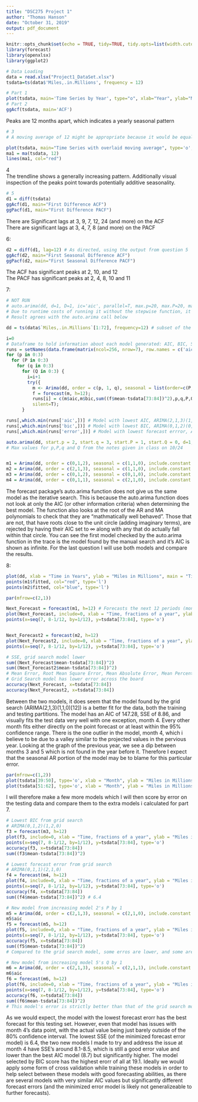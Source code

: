---
title: "DSC275 Project 1"
author: "Thomas Hanson"
date: "October 31, 2019"
output: pdf_document
---

```{r setup, include=FALSE}
knitr::opts_chunk$set(echo = TRUE, tidy=TRUE, tidy.opts=list(width.cutoff=60))
library(forecast)
library(openxlsx)
library(ggplot2)
```

```{r}
# Data Loading
data = read.xlsx("Project1_DataSet.xlsx")
tsdata=ts(data$'Miles,.in.Millions', frequency = 12)
```

```{r}
# Part 1
plot(tsdata, main='Time Series by Year', type="o", xlab="Year", ylab="Million Miles")
# Part 2
ggAcf(tsdata, main='ACF')
```
Peaks are 12 months apart, which indicates a yearly seasonal pattern  

```{r}
# 3
# A moving average of 12 might be appropriate because it would be equal to the seasonal pattern (similar to the example at the end of the slides for the second lecture of Unit 2), allowing the moving average to better smooth over that seasonality

plot(tsdata, main="Time Series with overlaid moving average", type='o', ylab=)
ma1 = ma(tsdata, 12)
lines(ma1, col="red")
```
4  
The trendline shows a generally increasing pattern. Additionally visual inspection of the peaks point towards potentially additive seasonality.  


```{r}
# 5
d1 = diff(tsdata)
ggAcf(d1, main="First Difference ACF")
ggPacf(d1, main="First Difference PACF")
```
There are Significant lags at 3, 9, 7, 12, 24 (and more) on the ACF  
There are significant lags at 3, 4, 7, 8 (and more) on the PACF  


6:  
```{r}
d2 = diff(d1, lag=12) # As directed, using the output from question 5
ggAcf(d2, main="First Seasonal Difference ACF")
ggPacf(d2, main="First Seasonal Difference PACF")
```
The ACF has significant peaks at 2, 10, and 12  
The PACF has significant peaks at 2, 4, 8, 10 and 11  

7:  
```{r}
# NOT RUN
# auto.arima(dd, d=1, D=1, ic='aic', parallel=T, max.p=20, max.P=20, max.q=20, max.Q=20, max.order=85, num.cores=20, stepwise=F, allowdrift=F)
# Due to runtime costs of running it without the stepwise function, it was run on a compute node of the BlueHive cluster
# Result agrees with the auto.arima call below

dd = ts(data$`Miles,.in.Millions`[1:72], frequency=12) # subset of the first 6 years (6*12=72) of the dataset, training data

i=0
# Dataframe to hold information about each model generated: AIC, BIC, SSE, and model parameters
runs = setNames(data.frame(matrix(ncol=256, nrow=7), row.names = c('aic','bic','error','p','q','P','Q')), c(1:256))
for (p in 0:3)
  for (P in 0:3) 
    for (q in 0:3) 
      for (Q in 0:3) {
        i=i+1
        try({
          m <- Arima(dd, order = c(p, 1, q), seasonal = list(order=c(P, 1, Q), period=12), include.constant = T);
          f = forecast(m, h=12);
          runs[i] = c(m$aic,m$bic,sum((f$mean-tsdata[73:84])^2),p,q,P,Q);},
          silent=T);
      }

runs[,which.min(runs['aic',])] # Model with lowest AIC, ARIMA(2,1,3)(1,1,0)
runs[,which.min(runs['bic',])] # Model with lowest BIC, ARIMA(0,1,2)(0,1,0)
runs[,which.min(runs['error',])] # Model with lowest forecast errror, ARIMA(0,1,1)(2,1,0)

auto.arima(dd, start.p = 2, start.q = 3, start.P = 1, start.Q = 0, d=1, D=1, ic="aic", trace = T, max.p = 4, max.P = 4, max.q = 4, max.Q = 4, max.order = 20, nmodels=75) # ARIMA(0,1,2)(1,1,0)
# Max values for p,P,q and Q from the notes given in class on 10/24


m1 = Arima(dd, order = c(0,1,2), seasonal = c(1,1,0), include.constant = T) # AIC 148.97 from auto.arima output
m2 = Arima(dd, order = c(2,1,3), seasonal = c(1,1,0), include.constant = T) # AIC 147.28 from manual search
m3 = Arima(dd, order = c(0,1,2), seasonal = c(0,1,0), include.constant = T) # AIC 150.1 lowest BIC from grid search
m4 = Arima(dd, order = c(0,1,1), seasonal = c(2,1,0), include.constant = T) # AIC 153.8 lowest forecast error from grid search
```
The forecast package's auto.arima function does not give us the same model as the iterative search. This is because the auto.arima function does not look at only the AIC (or other information criteria) when determining the best model. The function also looks at the root of the AR and MA polynomials to check that they are "mathmatically well behaved". Those that are not, that have roots close to the unit circle (adding imaginary terms), are rejected by having their AIC set to $\infty$ along with any that do actually fall within that circle. You can see the first model checked by the auto.arima function in the trace is the model found by the manual search and it's AIC is shown as infinite. For the last question I will use both models and compare the results. 

8:  
```{r}
plot(dd, xlab = "Time in Years", ylab = "Miles in Millions", main = "Time Series with overlaid fitted values")
points(m1$fitted, col="red", type='l')
points(m2$fitted, col="blue", type='l')

par(mfrow=c(2,1))

Next_Forecast = forecast(m1, h=12) # Forecasts the next 12 periods (months) based on the data up through year 6 using the subset data and model derived in part 6.
plot(Next_Forecast, include=0, xlab = "Time, fractions of a year", ylab = "Miles in Millions", main = "ARIMA from auto.arima")
points(x=seq(7, 8-1/12, by=1/12), y=tsdata[73:84], type='o')


Next_Forecast2 = forecast(m2, h=12)
plot(Next_Forecast2, include=0, xlab = "Time, fractions of a year", ylab = "Miles in Millions", main = "ARIMA from grid search")
points(x=seq(7, 8-1/12, by=1/12), y=tsdata[73:84], type='o')

# SSE, grid search model lower
sum((Next_Forecast$mean-tsdata[73:84])^2)
sum((Next_Forecast2$mean-tsdata[73:84])^2)
# Mean Error, Root Mean Square Error, Mean Absolute Error, Mean Percentage Error, Mean Absolute Percentage Error, Mean Absolute Scaled Error
# Grid Search model has lower error across the board 
accuracy(Next_Forecast, x=tsdata[73:84])
accuracy(Next_Forecast2, x=tsdata[73:84])
```
Between the two models, it does seem that the model found by the grid search (ARIMA(2,1,3)(1,1,0)[12]) is a better fit for the data, both the training and testing partitions. The model has an AIC of 147.28, SSE of 8.86, and visually fits the test data very well with one exception, month 4. Every other month fits either directly on the point forecast or at least within the 95% confidence range. There is the one outlier in the model, month 4, which i believe to be due to a valley similar to the projected values in the pervious year. Looking at the graph of the previous year, we see a dip between months 3 and 5 which is not found in the year before it. Therefore I expect that the seasonal AR portion of the model may be to blame for this particular error.
```{r}
par(mfrow=c(1,2))
plot(tsdata[39:50], type='o', xlab = "Month", ylab = "Miles in Millions", main = "Year 5 Data")
plot(tsdata[51:62], type='o', xlab = "Month", ylab = "Miles in Millions", main = "Year 6 Data")
```
I will therefore make a few more models which I will then score by error on the testing data and compare them to the extra models i calculated for part 7.  
```{r}
# Lowest BIC from grid search
# ARIMA(0,1,2)(1,2,0)
f3 = forecast(m3, h=12)
plot(f3, include=0, xlab = "Time, fractions of a year", ylab = "Miles in Millions", main = "Lowest BIC ARIMA")
points(x=seq(7, 8-1/12, by=1/12), y=tsdata[73:84], type='o')
accuracy(f3, x=tsdata[73:84])
sum((f3$mean-tsdata[73:84])^2)

# Lowest forecast error from grid search
# ARIMA(0,1,1)(2,1,0)
f4 = forecast(m4, h=12)
plot(f4, include=0, xlab = "Time, fractions of a year", ylab = "Miles in Millions", main = "Lowest Forecast Error ARIMA")
points(x=seq(7, 8-1/12, by=1/12), y=tsdata[73:84], type='o')
accuracy(f4, x=tsdata[73:84])
sum((f4$mean-tsdata[73:84])^2) # 6.4

# New model from increasing model 2's P by 1
m5 = Arima(dd, order = c(2,1,3), seasonal = c(2,1,0), include.constant = T) # 
m5$aic
f5 = forecast(m5, h=12)
plot(f5, include=0, xlab = "Time, fractions of a year", ylab = "Miles in Millions", main = "ARIMA(2,1,3)(2,1,0)")
points(x=seq(7, 8-1/12, by=1/12), y=tsdata[73:84], type='o')
accuracy(f5, x=tsdata[73:84])
sum((f5$mean-tsdata[73:84])^2)
# Compared to the grid search model, some erros are lower, and some are higher.

# New model from increasing model 5's Q by 1
m6 = Arima(dd, order = c(2,1,3), seasonal = c(2,1,1), include.constant = T) # 
m6$aic
f6 = forecast(m6, h=12)
plot(f6, include=0, xlab = "Time, fractions of a year", ylab = "Miles in Millions", main = "ARIMA(2,1,3)(2,1,1)")
points(x=seq(7, 8-1/12, by=1/12), y=tsdata[73:84], type='o')
accuracy(f6, x=tsdata[73:84])
sum((f6$mean-tsdata[73:84])^2)
# This model's error is strictly better than that of the grid search model

```
As we would expect, the model with the lowest forecast erorr has the best forecast for this testing set. However, even that model has issues with month 4's data point, with the actual value being just barely outside of the 80% confidence interval. The lowest SSE (of the minimized forecast error model) is 6.4, the two new models I made to try and address the issue at month 4 have SSE's around 8.1-8.5, which is still a good error value and lower than the best AIC model (8.7) but significantly higher. The model selected by BIC score has the highest erorr of all at 19.1. Ideally we would apply some form of cross validation while training these models in order to help select between these models with good forecasting abilities, as there are several models with very similar AIC values but significantly different forecast errors (and the minimized error model is likely not generalizeable to further forecasts).
